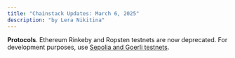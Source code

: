 ```yaml
---
title: "Chainstack Updates: March 6, 2025"
description: "by Lera Nikitina"
---
```

**Protocols**. Ethereum Rinkeby and Ropsten testnets are now deprecated. For development purposes, use [Sepolia and Goerli testnets](/docs/protocols-networks).
